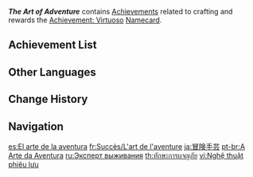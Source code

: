 {{Achievement Category Infobox
|id           = 006
|image        = Achievement The Art of Adventure.png
|reward       = {{Item|Achievement: Virtuoso}}
|primogems    = {{Achievement/Primogems|The Art of Adventure Achievements}}
|total        = {{Achievement/Total|The Art of Adventure Achievements}}
}}
'''''The Art of Adventure''''' contains [[Achievements]] related to crafting and rewards the [[Achievement: Virtuoso]] [[Namecard]].

==Achievement List==
{{Achievements by Category Table}}

==Other Languages==
{{Other Languages
|en      = The Art of Adventure
|zhs     = 冒险手艺
|zhs_rm  = Màoxián Shǒuyì
|zht     = 冒險手藝
|zht_rm  = Màoxián Shǒuyì
|zh_tl   = The Workmanship of Adventure
|ja      = 冒険手芸
|ja_rm   = Bouken Shugei
|ja_tl   = Adventure Handicraft
|ko      = 모험 솜씨
|ko_rm   = Moheom Somssi
|ko_tl   = Adventure Skill
|es      = El arte de la aventura
|es_tl   = The Art of Adventure
|fr      = L'art de l'aventure
|fr_tl   = The Art of Adventure
|ru      = Эксперт выживания
|ru_tl   = Survival Expert
|th      = ทักษะการผจญภัย
|th_rm   = 
|th_tl   = 
|vi      = Nghệ thuật phiêu lưu
|vi_tl   = 
|de      = Die Kunst des Abenteuers
|de_tl   = The Art of the Adventurer
|id      = Seni Bertualang
|id_tl   = The Art of Adventure
|pt      = A Arte da Aventura
|pt_tl   = 
|tr      = Macera Sanatı
|tr_tl   = 
|it      = L'arte dell'avventura
|it_tl   = 
}}

==Change History==
{{Change History|1.0}}

==Navigation==
{{Achievement Navbox}}

[[es:El arte de la aventura]]
[[fr:Succès/L'art de l'aventure]]
[[ja:冒険手芸]]
[[pt-br:A Arte da Aventura]]
[[ru:Эксперт выживания]]
[[th:ทักษะการผจญภัย]]
[[vi:Nghệ thuật phiêu lưu]]